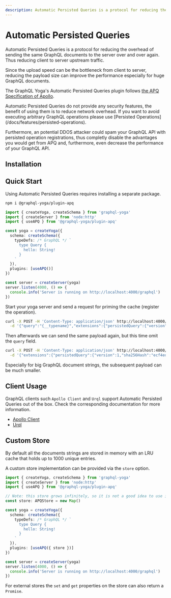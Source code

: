 ```yaml
---
description: Automatic Persisted Queries is a protocol for reducing the overhead of sending the same GraphQL documents to the server over and over again.
---
```



# Automatic Persisted Queries

Automatic Persisted Queries is a protocol for reducing the overhead of sending the same GraphQL documents to the server over and over again.
Thus reducing client to server upstream traffic.

Since the upload speed can be the bottleneck from client to server, reducing the payload size can improve the performance especially for huge GraphQL documents.

The GraphQL Yoga's Automatic Persisted Queries plugin follows [the APQ Specification of Apollo](https://github.com/apollographql/apollo-link-persisted-queries#apollo-engine).

<Callout>
  Automatic Persisted Queries do not provide any security features, the benefit
  of using them is to reduce network overhead. If you want to avoid executing
  arbitrary GraphQL operations please use [Persisted
  Operations](/docs/features/persisted-operations).

Furthermore, an potential DDOS attacker could spam your GraphQL API with persisted operation registrations, thus completly disable the advantages you would get from APQ and, furthermore, even decrease the performance of your GraphQL API.

</Callout>

## Installation

## Quick Start

Using Automatic Persisted Queries requires installing a separate package.

```sh npm2yarn
npm i @graphql-yoga/plugin-apq
```

```ts filename="Automatic Persisted Queries Yoga setup" {3, 13}
import { createYoga, createSchema } from 'graphql-yoga'
import { createServer } from 'node:http'
import { useAPQ } from '@graphql-yoga/plugin-apq'

const yoga = createYoga({
  schema: createSchema({
    typeDefs: /* GraphQL */ `
      type Query {
        hello: String!
      }
    `
  }),
  plugins: [useAPQ()]
})

const server = createServer(yoga)
server.listen(4000, () => {
  console.info('Server is running on http://localhost:4000/graphql')
})
```

Start your yoga server and send a request for priming the cache (register the operation).

```bash filename="Execute GraphQL Operation to prime the cache"
curl -X POST -H 'Content-Type: application/json' http://localhost:4000/graphql \
  -d '{"query":"{__typename}","extensions":{"persistedQuery":{"version":1,"sha256Hash":"ecf4edb46db40b5132295c0291d62fb65d6759a9eedfa4d5d612dd5ec54a6b38"}}}'
```

Then afterwards we can send the same payload again, but this time omit the `query` field.

```bash filename="Execute GraphQL Operation without query payload"
curl -X POST -H 'Content-Type: application/json' http://localhost:4000/graphql \
  -d '{"extensions":{"persistedQuery":{"version":1,"sha256Hash":"ecf4edb46db40b5132295c0291d62fb65d6759a9eedfa4d5d612dd5ec54a6b38"}}}'
```

Especially for big GraphQL document strings, the subsequent payload can be much smaller.

## Client Usage

GraphQL clients such `Apollo Client` and `Urql` support Automatic Persisted Queries out of the box.
Check the corresponding documentation for more information.

- [Apollo Client](https://www.apollographql.com/docs/apollo-server/performance/apq/#step-2-enable-automatic-persisted-queries)
- [Urql](https://formidable.com/open-source/urql/docs/advanced/persistence-and-uploads/)

## Custom Store

By default all the documents strings are stored in memory with an LRU cache that holds up to 1000 unique entries.

A custom store implementation can be provided via the `store` option.

```ts filename="Automatic Persisted Operations with a custom store" {16}
import { createYoga, createSchema } from 'graphql-yoga'
import { createServer } from 'node:http'
import { useAPQ } from '@graphql-yoga/plugin-apq'

// Note: this store grows infinitely, so it is not a good idea to use it in production.
const store: APQStore = new Map()

const yoga = createYoga({
  schema: createSchema({
    typeDefs: /* GraphQL */ `
      type Query {
        hello: String!
      }
    `
  }),
  plugins: [useAPQ({ store })]
})

const server = createServer(yoga)
server.listen(4000, () => {
  console.info('Server is running on http://localhost:4000/graphql')
})
```

For external stores the `set` and `get` properties on the store can also return a `Promise`.
